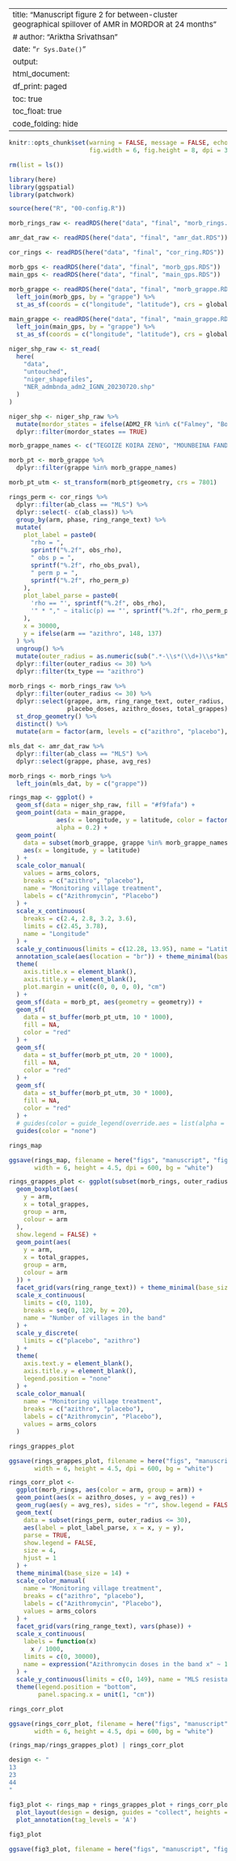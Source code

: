 --
title: "Manuscript figure 2 for between-cluster geographical spillover of AMR in MORDOR at 24 months"
# author: "Ariktha Srivathsan"
date: "`r Sys.Date()`"
output:
  html_document:
    df_print: paged
    toc: true
    toc_float: true
    code_folding: hide
--

<style type="text/css">

body{ /* Normal  */
      font-size: 12px;
  }
td {  /* Table  */
  font-size: 15px;
}
h1.title {
  font-size: 26px;
  color: Black;
}
h1 { /* Header 1 */
  font-size: 24px;
  color: Black;
}
h2 { /* Header 2 */
    font-size: 20px;
  color: Black;
}
h3 { /* Header 3 */
  color: Black;
}
code.r{ /* Code block */
    font-size: 12px;
}
pre { /* Code block - determines code spacing between lines */
    font-size: 14px;
}
</style>

```r

knitr::opts_chunk$set(warning = FALSE, message = FALSE, echo = TRUE,
                      fig.width = 6, fig.height = 8, dpi = 300) 

rm(list = ls())       

library(here)
library(ggspatial)
library(patchwork)
```

```r
source(here("R", "00-config.R"))

morb_rings_raw <- readRDS(here("data", "final", "morb_rings.RDS"))

amr_dat_raw <- readRDS(here("data", "final", "amr_dat.RDS"))

cor_rings <- readRDS(here("data", "final", "cor_ring.RDS"))

morb_gps <- readRDS(here("data", "final", "morb_gps.RDS"))
main_gps <- readRDS(here("data", "final", "main_gps.RDS"))

morb_grappe <- readRDS(here("data", "final", "morb_grappe.RDS")) %>%
  left_join(morb_gps, by = "grappe") %>%
  st_as_sf(coords = c("longitude", "latitude"), crs = global_crs, remove = FALSE)

main_grappe <- readRDS(here("data", "final", "main_grappe.RDS")) %>%
  left_join(main_gps, by = "grappe") %>%
  st_as_sf(coords = c("longitude", "latitude"), crs = global_crs, remove = FALSE)

niger_shp_raw <- st_read(
  here(
    "data",
    "untouched",
    "niger_shapefiles",
    "NER_admbnda_adm2_IGNN_20230720.shp"
  )
)

niger_shp <- niger_shp_raw %>%
  mutate(mordor_states = ifelse(ADM2_FR %in% c("Falmey", "Boboye", "Loga"), TRUE, FALSE)) %>%
  dplyr::filter(mordor_states == TRUE)
```

```r

morb_grappe_names <- c("TEGOIZE KOIRA ZENO", "MOUNBEINA FANDOGA", "SETTI I", "TASSIEL")

morb_pt <- morb_grappe %>%
  dplyr::filter(grappe %in% morb_grappe_names)

morb_pt_utm <- st_transform(morb_pt$geometry, crs = 7801)

rings_perm <- cor_rings %>%
  dplyr::filter(ab_class == "MLS") %>%
  dplyr::select(- c(ab_class)) %>%
  group_by(arm, phase, ring_range_text) %>%
  mutate(
    plot_label = paste0(
      "rho = ",
      sprintf("%.2f", obs_rho),
      " obs p = ",
      sprintf("%.2f", rho_obs_pval),
      " perm p = ",
      sprintf("%.2f", rho_perm_p)
    ),
    plot_label_parse = paste0(
      'rho == "', sprintf("%.2f", obs_rho), 
      '" * "," ~ italic(p) == "', sprintf("%.2f", rho_perm_p), '"'
    ),
    x = 30000,
    y = ifelse(arm == "azithro", 148, 137)
  ) %>%
  ungroup() %>%
  mutate(outer_radius = as.numeric(sub(".*-\\s*(\\d+)\\s*km", "\\1", ring_range_text))) %>%
  dplyr::filter(outer_radius <= 30) %>%
  dplyr::filter(tx_type == "azithro")

morb_rings <- morb_rings_raw %>%
  dplyr::filter(outer_radius <= 30) %>%
  dplyr::select(grappe, arm, ring_range_text, outer_radius, 
                placebo_doses, azithro_doses, total_grappes) %>%
  st_drop_geometry() %>% 
  distinct() %>%
  mutate(arm = factor(arm, levels = c("azithro", "placebo"), ordered = TRUE))

mls_dat <- amr_dat_raw %>%
  dplyr::filter(ab_class == "MLS") %>%
  dplyr::select(grappe, phase, avg_res)

morb_rings <- morb_rings %>%
  left_join(mls_dat, by = c("grappe"))
```

```r
rings_map <- ggplot() + 
  geom_sf(data = niger_shp_raw, fill = "#f9fafa") +
  geom_point(data = main_grappe,
             aes(x = longitude, y = latitude, color = factor(arm)),
             alpha = 0.2) +
  geom_point(
    data = subset(morb_grappe, grappe %in% morb_grappe_names),
    aes(x = longitude, y = latitude)
  ) +
  scale_color_manual(
    values = arms_colors,
    breaks = c("azithro", "placebo"),
    name = "Monitoring village treatment",
    labels = c("Azithromycin", "Placebo")
  ) +
  scale_x_continuous(
    breaks = c(2.4, 2.8, 3.2, 3.6),
    limits = c(2.45, 3.78),
    name = "Longitude"
  ) +
  scale_y_continuous(limits = c(12.28, 13.95), name = "Latitude") + 
  annotation_scale(aes(location = "br")) + theme_minimal(base_size = 14) +
  theme(
    axis.title.x = element_blank(),
    axis.title.y = element_blank(),
    plot.margin = unit(c(0, 0, 0, 0), "cm")
  ) +
  geom_sf(data = morb_pt, aes(geometry = geometry)) +
  geom_sf(
    data = st_buffer(morb_pt_utm, 10 * 1000),
    fill = NA,
    color = "red"
  ) +
  geom_sf(
    data = st_buffer(morb_pt_utm, 20 * 1000),
    fill = NA,
    color = "red"
  ) +
  geom_sf(
    data = st_buffer(morb_pt_utm, 30 * 1000),
    fill = NA,
    color = "red"
  ) +
  # guides(color = guide_legend(override.aes = list(alpha = 0.7))) +
  guides(color = "none")

rings_map

ggsave(rings_map, filename = here("figs", "manuscript", "fig3-panelA.png"), 
       width = 6, height = 4.5, dpi = 600, bg = "white")
```


```r

rings_grappes_plot <- ggplot(subset(morb_rings, outer_radius <= 30)) +
  geom_boxplot(aes(
    y = arm,
    x = total_grappes,
    group = arm,
    colour = arm
  ),
  show.legend = FALSE) +
  geom_point(aes(
    y = arm,
    x = total_grappes,
    group = arm,
    colour = arm
  )) +
  facet_grid(vars(ring_range_text)) + theme_minimal(base_size = 14) + guides(color = "none") +
  scale_x_continuous(
    limits = c(0, 110),
    breaks = seq(0, 120, by = 20),
    name = "Number of villages in the band"
  ) +
  scale_y_discrete(
    limits = c("placebo", "azithro")
  ) +
  theme(
    axis.text.y = element_blank(),
    axis.title.y = element_blank(),
    legend.position = "none"
  ) +
  scale_color_manual(
    name = "Monitoring village treatment",
    breaks = c("azithro", "placebo"),
    labels = c("Azithromycin", "Placebo"),
    values = arms_colors
  )

rings_grappes_plot

ggsave(rings_grappes_plot, filename = here("figs", "manuscript", "fig3-panelB.png"), 
       width = 6, height = 4.5, dpi = 600, bg = "white")
```


```r

rings_corr_plot <- 
  ggplot(morb_rings, aes(color = arm, group = arm)) +
  geom_point(aes(x = azithro_doses, y = avg_res)) + 
  geom_rug(aes(y = avg_res), sides = "r", show.legend = FALSE) +
  geom_text(
    data = subset(rings_perm, outer_radius <= 30),
    aes(label = plot_label_parse, x = x, y = y),
    parse = TRUE,
    show.legend = FALSE,
    size = 4,
    hjust = 1
  ) +  
  theme_minimal(base_size = 14) +
  scale_color_manual(
    name = "Monitoring village treatment",
    breaks = c("azithro", "placebo"),
    labels = c("Azithromycin", "Placebo"),
    values = arms_colors
  ) +
  facet_grid(vars(ring_range_text), vars(phase)) +
  scale_x_continuous(
    labels = function(x)
      x / 1000,
    limits = c(0, 30000),
    name = expression("Azithromycin doses in the band x" ~ 10^3)
  ) +
  scale_y_continuous(limits = c(0, 149), name = "MLS resistance gene abundance (normalized reads/million)") +
  theme(legend.position = "bottom",
        panel.spacing.x = unit(1, "cm"))

rings_corr_plot

ggsave(rings_corr_plot, filename = here("figs", "manuscript", "fig3-panelC.png"), 
       width = 6, height = 4.5, dpi = 600, bg = "white")
```

```r

(rings_map/rings_grappes_plot) | rings_corr_plot

design <- "
13
23
44
"

fig3_plot <- rings_map + rings_grappes_plot + rings_corr_plot + guide_area() +
  plot_layout(design = design, guides = "collect", heights = c(0.8, 0.5, 0.1), widths = c(0.6, 1)) + 
  plot_annotation(tag_levels = 'A') 

fig3_plot

ggsave(fig3_plot, filename = here("figs", "manuscript", "fig3.png"), width = 9, height = 9)

```

